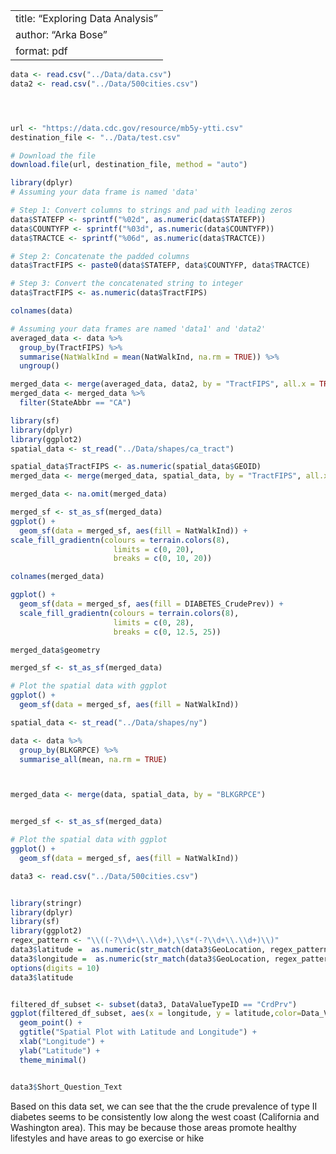 
---
title: "Exploring Data Analysis"
author: "Arka Bose"
format: pdf
---

```r
data <- read.csv("../Data/data.csv")
data2 <- read.csv("../Data/500cities.csv")





```

```r
url <- "https://data.cdc.gov/resource/mb5y-ytti.csv"
destination_file <- "../Data/test.csv"

# Download the file
download.file(url, destination_file, method = "auto")
```


```r
library(dplyr)
# Assuming your data frame is named 'data'

# Step 1: Convert columns to strings and pad with leading zeros
data$STATEFP <- sprintf("%02d", as.numeric(data$STATEFP))
data$COUNTYFP <- sprintf("%03d", as.numeric(data$COUNTYFP))
data$TRACTCE <- sprintf("%06d", as.numeric(data$TRACTCE))

# Step 2: Concatenate the padded columns
data$TractFIPS <- paste0(data$STATEFP, data$COUNTYFP, data$TRACTCE)

# Step 3: Convert the concatenated string to integer
data$TractFIPS <- as.numeric(data$TractFIPS)

```



```r
colnames(data)
```


```r
# Assuming your data frames are named 'data1' and 'data2'
averaged_data <- data %>%
  group_by(TractFIPS) %>%
  summarise(NatWalkInd = mean(NatWalkInd, na.rm = TRUE)) %>%
  ungroup()

```

```r
merged_data <- merge(averaged_data, data2, by = "TractFIPS", all.x = TRUE, all.y = TRUE)
merged_data <- merged_data %>%
  filter(StateAbbr == "CA")
```



































```r
library(sf)
library(dplyr)
library(ggplot2)
spatial_data <- st_read("../Data/shapes/ca_tract")

spatial_data$TractFIPS <- as.numeric(spatial_data$GEOID)
merged_data <- merge(merged_data, spatial_data, by = "TractFIPS", all.x = TRUE, all.y = TRUE)

merged_data <- na.omit(merged_data)

```

```r
merged_sf <- st_as_sf(merged_data)
ggplot() +
  geom_sf(data = merged_sf, aes(fill = NatWalkInd)) +
scale_fill_gradientn(colours = terrain.colors(8),
                       limits = c(0, 20),
                       breaks = c(0, 10, 20))

```
```r
colnames(merged_data)
```


```r
ggplot() +
  geom_sf(data = merged_sf, aes(fill = DIABETES_CrudePrev)) +
  scale_fill_gradientn(colours = terrain.colors(8),
                       limits = c(0, 28),
                       breaks = c(0, 12.5, 25)) 
```



```r

merged_data$geometry
```
```r
merged_sf <- st_as_sf(merged_data)

# Plot the spatial data with ggplot
ggplot() +
  geom_sf(data = merged_sf, aes(fill = NatWalkInd)) 
```
```r
spatial_data <- st_read("../Data/shapes/ny")

data <- data %>%
  group_by(BLKGRPCE) %>%
  summarise_all(mean, na.rm = TRUE)



merged_data <- merge(data, spatial_data, by = "BLKGRPCE")


merged_sf <- st_as_sf(merged_data)

# Plot the spatial data with ggplot
ggplot() +
  geom_sf(data = merged_sf, aes(fill = NatWalkInd)) 
```


```r
data3 <- read.csv("../Data/500cities.csv")


library(stringr)
library(dplyr)
library(sf)
library(ggplot2)
regex_pattern <- "\\((-?\\d+\\.\\d+),\\s*(-?\\d+\\.\\d+)\\)"
data3$latitude =  as.numeric(str_match(data3$GeoLocation, regex_pattern)[, 2])
data3$longitude =  as.numeric(str_match(data3$GeoLocation, regex_pattern)[, 3])
options(digits = 10)
data3$latitude


filtered_df_subset <- subset(data3, DataValueTypeID == "CrdPrv")
ggplot(filtered_df_subset, aes(x = longitude, y = latitude,color=Data_Value)) +
  geom_point() +
  ggtitle("Spatial Plot with Latitude and Longitude") +
  xlab("Longitude") +
  ylab("Latitude") +
  theme_minimal()


data3$Short_Question_Text

```
Based on this data set, we can see that the the crude prevalence of type II diabetes seems to be consistently low along the west coast (California and Washington area). This may be because those areas promote healthy lifestyles and have areas to go exercise or hike
